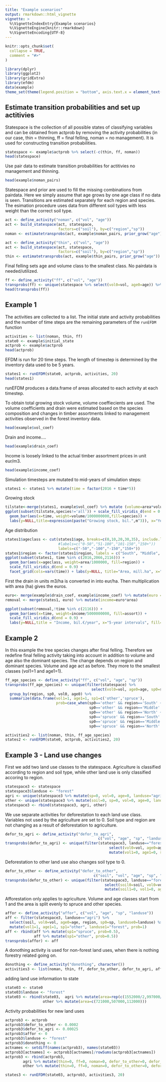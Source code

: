 ---
title: "Example scenarios"
output: rmarkdown::html_vignette
vignette: >
  %\VignetteIndexEntry{Example scenarios}
  %\VignetteEngine{knitr::rmarkdown}
  %\VignetteEncoding{UTF-8}
---

```{r, include = FALSE}
knitr::opts_chunk$set(
  collapse = TRUE,
  comment = "#>"
)
```

```{r setup, warning = FALSE, message = FALSE}
library(dplyr)
library(ggplot2)
library(gridExtra)
library(efdm)
data(example)
theme_set(theme(legend.position = "bottom", axis.text.x = element_text(angle = -90)))
```

## Estimate transition probabilities and set up actitivies

Statespace is the collection of all possible states of classifying variables and can be obtained from actprob by removing the activity probabilities (in our case, thin = thinning, ff = final felling, noman = no management). It is used for constructing transition probabilities.

```{r statespace}
statespace <- example$actprob %>% select(-c(thin, ff, noman))
head(statespace)
```

Use pair data to estimate transition probabilities for actitivies no management and thinning.
```{r pairdata}
head(example$noman_pairs)
```

Statespace and prior are used to fill the missing combinations from pairdata.
Here we simply assume that age grows by one age class if no data is seen.
Transitions are estimated separately for each region and species.
The esimation procedure uses data from different soil types with less weight than the correct soil type.
```{r noman}
act <- define_activity("noman", c("vol", "age"))
act <- build_statespace(act, statespace,
                        factors=c("soil"), by=c("region","sp"))
noman <- estimatetransprobs(act, example$noman_pairs, prior_grow("age"))
```

```{r thin}
act <- define_activity("thin", c("vol", "age"))
act <- build_statespace(act, statespace,
                        factors=c("soil"), by=c("region","sp"))
thin <- estimatetransprobs(act, example$thin_pairs, prior_grow("age"))
```

Final felling sets age and volume class to the smallest class. No pairdata is needed/utilized.
```{r ff}
ff <- define_activity("ff", c("vol", "age"))
transprobs(ff) <- unique(statespace %>% select(vol0=vol, age0=age)) %>% mutate(vol1=1, age1=1, prob=1)
head(transprobs(ff))
```

## Example 1

The activities are collected to a list. The initial state and activity probabilities and the number of time steps are the remaining parameters of the `runEFDM` function

```{r}
activities <- list(noman, thin, ff)
state0 <- example$initial_state
actprob <- example$actprob
head(actprob)
```

EFDM is run for 20 time steps. The length of timestep is determined by the inventory data used to be 5 years.
```{r}
states1 <- runEFDM(state0, actprob, activities, 20)
head(states1)
```

runEFDM produces a data.frame of areas allocated to each activity at each timestep.

To obtain total growing stock volume, volume coeffiecients are used. The volume coefficients and drain were estimated based on the species composition and changes in timber assortments linked to management activities observed in the forest inventory data.
```{r}
head(example$vol_coef)
```

Drain and income....
```{r}
head(example$drain_coef)
```

Income is loosely linked to the actual timber assortment prices in unit eur/m3.
```{r}
head(example$income_coef)
```
Simulation timesteps are mutated to mid-years of simulation steps:
```{r}
states1 <- states1 %>% mutate(time = factor(2016 + time*5))
```


Growing stock
```{r}
tilstate<-merge(states1, example$vol_coef) %>% mutate (volume=area*volume)
ggplot(subset(tilstate,species!='all')) + scale_fill_viridis_d(end = 0.9) +
  geom_bar(aes(x=time, weight=volume/1000000000,fill=species)) + 
  labs(y=NULL,title=expression(paste("Growing stock, bil.",m^3)), x="Year", fill="")
```

Age distribution
```{r}
states1$ageclass <- cut(states1$age, breaks=c(0,10,20,30,35), include.lowest = TRUE, 
                        #labels=c("0-50","51-100","101-150","150+"))
                        labels=c("-50","-100","-150","150+"))
states1$region <- factor(states1$region, labels = c("South", "Middle", "North"))
ggplot(subset(states1, time %in% c(2016,2066,2116))) +
  geom_bar(aes(x=ageclass, weight=area/1000000, fill=region)) +  
  scale_fill_viridis_d(end = 0.9) +
  facet_grid(cols=vars(time)) + labs(y=NULL, title="Area, mill.ha", x="Ageclass", fill=NULL)
```


First the drain in units m3/ha is converted in into eur/ha. Then multiplication with area (ha) gives the euros.
```{r}
euro<- merge(example$drain_coef, example$income_coef) %>% mutate(euro = euro*drain)
removal <- merge(states1, euro) %>% mutate(income=euro*area)

ggplot(subset(removal,!time %in% c(2116))) + 
  geom_bar(aes(x=time, weight=income/5000000000, fill=assort)) +
  scale_fill_viridis_d(end = 0.9) +
  labs(y=NULL,title = "Income, bil.€/year", x="5-year intervals", fill=NULL )
```





## Example 2
In this example the tree species changes after final felling. Therefore we redefine final felling activity taking into account in addition to volume and age also the dominant species. The change depends on region and dominant species. Volume and age act as before. They more to the smallest classes (vol1=1 and age1=1).
```{r}
ff_age_species <- define_activity("ff", c("vol", "age", "sp"))
transprobs(ff_age_species) <- unique(filter(statespace) %>% 
                                       select(vol0=vol, age0=age, sp0=sp, region)) %>% 
  group_by(region, sp0, vol0, age0) %>%
  summarize(data.frame(vol1=1, age1=1, sp1=c('other','spruce'),
                       prob=case_when(sp0=='other' && region=='South' ~ c(1, 0),
                                      sp0=='other' && region=='Middle' ~ c(1, 0),
                                      sp0=='other' && region=='North' ~ c(0.8, 0.2),
                                      sp0=='spruce' && region=='South' ~ c(0.3, 0.7),
                                      sp0=='spruce' && region=='Middle' ~ c(0.2, 0.8),
                                      sp0=='spruce' && region=='North' ~ c(0, 1))))
```

```{r}
activities2 <- list(noman, thin, ff_age_species)
states2 <- runEFDM(state0, actprob, activities2, 20)
```

## Example 3 - Land use changes

First we add two land use classes to the statespace. Agriculture is classified according to region and soil type, while other land use is only classified accoring to region.
```{r}
statespace3 <- statespace
statespace3$landuse <- "forest"
agri <- unique(statespace3 %>% mutate(sp=0, vol=0, age=0, landuse="agri"))
other <- unique(statespace3 %>% mutate(soil=0, sp=0, vol=0, age=0, landuse="other"))
statespace3 <- rbind(statespace3, agri, other)
```

We use separate activities for deforestation to each land use class.
Variables not used by the agriculture are set to 0.
Soil type and region are not changing as a result of deforestation to agriculture.
```{r}
defor_to_agri <- define_activity("defor_to_agri", 
                                          c("vol", "age", "sp", "landuse"))
transprobs(defor_to_agri) <- unique(filter(statespace3, landuse=="forest") %>% 
                                               select(vol0=vol, age0=age, sp0=sp,landuse0=landuse) %>% 
                                               mutate(vol1=0, age1=0, sp1=0, landuse1="agri", prob=1))
```

Deforestation to other land use also changes soil type to 0.
```{r}
defor_to_other <- define_activity("defor_to_other", 
                                        c("soil", "vol", "age", "sp", "landuse"))
transprobs(defor_to_other) <- unique(filter(statespace3, landuse=="forest") %>% 
                                             select(soil0=soil, vol0=vol, age0=age, sp0=sp,landuse0=landuse) %>% 
                                             mutate(soil1=0, vol1=0, age1=0, sp1=0, landuse1="other", prob=1))
```

Afforestation only applies to agriculture.
Volume and age classes start from 1 and the area is split evenly to spruce and other species.
```{r}
affor <- define_activity("affor", c("vol", "age", "sp", "landuse"))
aff <- filter(statespace3, landuse=="agri") %>% 
  select(soil, vol0=vol, age0=age, region, sp0=sp, landuse0=landuse) %>% 
  mutate(vol1=1, age1=1, sp1="other", landuse1="forest", prob=1)
aff <- rbind(aff %>% mutate(sp1="spruce", prob=0.5), 
             aff %>% mutate(sp1="other", prob=0.5))
transprobs(affor) <- aff
```

A donothing activity is used for non-forest land uses, when there is nothing forestry related going on.
```{r}
donothing <- define_activity("donothing", character())
activities3 <- list(noman, thin, ff, defor_to_other, defor_to_agri, affor, donothing)
```

adding land use information to state 
```{r}
state03 <- state0
state03$landuse <- "forest"
state03 <- rbind(state03,  agri %>% mutate(area=rep(c(1552000/2,997000/2,76000/2),each=2)),
                 other %>% mutate(area=c(721000,507000,112000)))
```

Activity probabilities for new land uses 
```{r}
actprob3 <- actprob
actprob3$defor_to_other <- 0.0002
actprob3$defor_to_agri <- 0.00025
actprob3$affor <- 0
actprob3$landuse <- "forest"
actprob3$donothing <- 0
actnames <- setdiff(names(actprob3), names(state03))
actprob3[actnames] <- actprob3[actnames]/rowSums(actprob3[actnames])
actprob3 <- rbind(actprob3, 
        agri %>% mutate(thin=0, ff=0, noman=0, defor_to_other=0, defor_to_agri=0, affor=0.0005, donothing=0.9995),
        other %>% mutate(thin=0, ff=0, noman=0, defor_to_other=0, defor_to_agri=0, affor=0, donothing=1))
```


```{r}
states3 <- runEFDM(state03, actprob3, activities3, 20)
```
